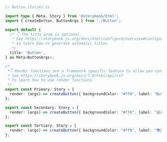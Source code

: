 ```ts
// Button.stories.ts

import type { Meta, Story } from '@storybook/html';
import { createButton, ButtonArgs } from './Button';

export default {
  /* 👇 The title prop is optional.
   * See https://storybook.js.org/docs/html/configure/overview#configure-story-loading
   * to learn how to generate automatic titles
   */
  title: 'Button',
} as Meta<ButtonArgs>;

/*
 *👇 Render functions are a framework specific feature to allow you control on how the component renders.
 * See https://storybook.js.org/docs/7.0/html/api/csf
 * to learn how to use render functions.
 */
export const Primary: Story = {
  render: (args) => createButton({ backgroundColor: "#ff0", label: "Button"}),
};

export const Secondary: Story = {
  render: (args) => createButton({ backgroundColor: "#ff0", label: "😄👍😍💯"}),
};

export const Tertiary: Story = {
  render: (args) => createButton({ backgroundColor: "#ff0", label: "📚📕📈🤓"}),
};
```